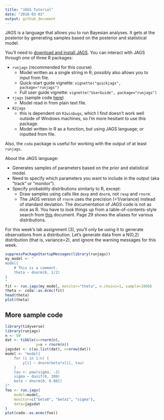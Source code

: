 ```yaml
---
title: "JAGS Tutorial"
date: "2018-03-03"
output: github_document
---
```


JAGS is a language that allows you to run Bayesian analyses. It gets at the posterior by generating samples based on the posterior and statistical model.

You'll need to [download and install JAGS](http://mcmc-jags.sourceforge.net/). You can interact with JAGS through one of three R packages:

- `runjags` (recommended for this course)
    - Model written as a single string in R; possibly also allows you to input from file.
    - Quick-start guide vignette: `vignette("quickjags", package="runjags")`
    - Full user guide vignette: `vignette("UserGuide", package="runjags")`
- `rjags` (sample code [here](http://www.johnmyleswhite.com/notebook/2010/08/20/using-jags-in-r-with-the-rjags-package/))
    - Model read in from plain text file.
- `R2jags`
    - this is dependent on `R2winbugs`, which I find doesn't work well outside of Windows machines, so I'm more hesitant to use this package. 
    - Model written in R as a function, but using JAGS language; or inputted from file.

Also, the `coda` package is useful for working with the output of at least `runjags`. 

About the JAGS language:

- Generates samples of parameters based on the prior and statistical model.
- Need to specify which parameters you want to include in the output (aka "track" or "monitor").
- Specify probability distributions similarly to R, except:
    - Draw samples using calls like `dexp` and `dnorm`, not `rexp` and `rnorm`. 
    - The JAGS version of `rnorm` uses the precision (=1/variance) instead of standard deviation. 
The documentation of JAGS code is not as nice as R. You have to look things up from a table-of-contents-style search from [this](http://www.stats.ox.ac.uk/~nicholls/MScMCMC15/jags_user_manual.pdf) document. Page 29 shows the aliases for various distributions. 

For this week's lab assignment (3), you'll only be using it to generate observations from a distribution. Let's generate data from a N(0,2) distribution (that is, variance=2), and ignore the warning messages for this week. 

```r
suppressPackageStartupMessages(library(runjags))
my_model <- "
model{
    # This is a comment.
    theta ~ dnorm(0, 1/2)
}
"
fit <- run.jags(my_model, monitor="theta", n.chains=1, sample=1000)
theta <- coda::as.mcmc(fit)
head(theta)
plot(theta)
```


## More sample code

```r
library(tidyverse)
library(runjags)
n <- 50
dat <- tibble(x=rnorm(n),
              y=x + rnorm(n))
jagsdat <- c(as.list(dat), n=nrow(dat))
model <- "model{
    for (i in 1:n) {
        y[i] ~ dnorm(beta*x[i], tau)
    }
    tau <- pow(sigma, -2)
	sigma ~ dunif(0, 100)
    beta ~ dnorm(0, 0.001)
}"
foo <- run.jags(
    model=model, 
    monitor=c("beta0", "beta1", "sigma"), 
    data=jagsdat
)
plot(coda::as.mcmc(foo))
```

